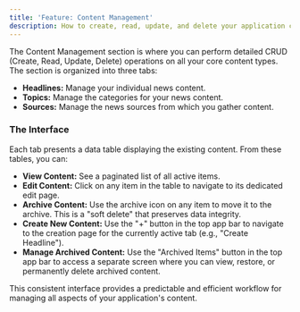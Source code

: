 ```yaml
---
title: 'Feature: Content Management'
description: How to create, read, update, and delete your application content.
---
```


The Content Management section is where you can perform detailed CRUD (Create, Read, Update, Delete) operations on all your core content types. The section is organized into three tabs:

-   **Headlines:** Manage your individual news content.
-   **Topics:** Manage the categories for your news content.
-   **Sources:** Manage the news sources from which you gather content.

### The Interface

Each tab presents a data table displaying the existing content. From these tables, you can:

-   **View Content:** See a paginated list of all active items.
-   **Edit Content:** Click on any item in the table to navigate to its dedicated edit page.
-   **Archive Content:** Use the archive icon on any item to move it to the archive. This is a "soft delete" that preserves data integrity.
-   **Create New Content:** Use the "+" button in the top app bar to navigate to the creation page for the currently active tab (e.g., "Create Headline").
-   **Manage Archived Content:** Use the "Archived Items" button in the top app bar to access a separate screen where you can view, restore, or permanently delete archived content.

This consistent interface provides a predictable and efficient workflow for managing all aspects of your application's content.
